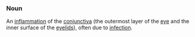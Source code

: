 ===Noun===
An [[inflammation]] of the [[conjunctiva]] (the outermost layer of the [[eye]] and the inner surface of the [[eyelid]]s), often due to [[infection]].
